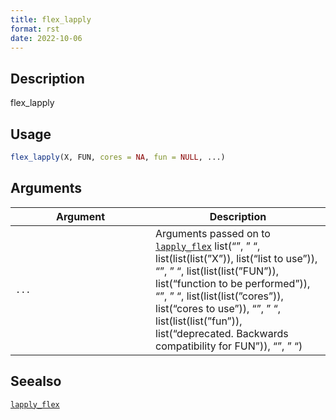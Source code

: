 ```yaml
--- 
title: flex_lapply 
format: rst 
date: 2022-10-06 
--- 
```


## Description

flex_lapply


## Usage

```r
flex_lapply(X, FUN, cores = NA, fun = NULL, ...)
```


## Arguments

Argument      |Description
------------- |----------------
`...`     |      Arguments passed on to [`lapply_flex`](#lapplyflex)   list("\n", "    ", list(list(list("X")), list("list to use")), "\n", "    ", list(list(list("FUN")), list("function to be performed")), "\n", "    ", list(list(list("cores")), list("cores to use")), "\n", "    ", list(list(list("fun")), list("deprecated. Backwards compatibility for FUN")), "\n", "  ")


## Seealso

[`lapply_flex`](#lapplyflex)


